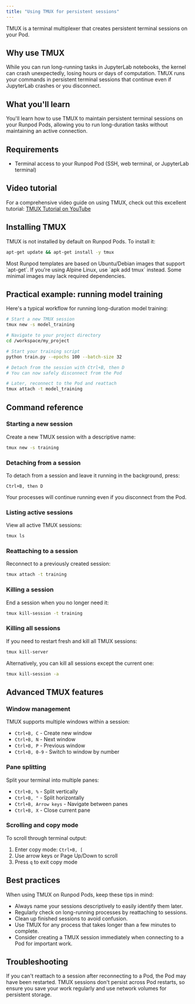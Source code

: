 ```yaml
---
title: "Using TMUX for persistent sessions"
---
```


TMUX is a terminal multiplexer that creates persistent terminal sessions on your Pod.

## Why use TMUX

While you can run long-running tasks in JupyterLab notebooks, the kernel can crash unexpectedly, losing hours or days of computation. TMUX runs your commands in persistent terminal sessions that continue even if JupyterLab crashes or you disconnect.

## What you'll learn

You'll learn how to use TMUX to maintain persistent terminal sessions on your Runpod Pods, allowing you to run long-duration tasks without maintaining an active connection.

## Requirements

- Terminal access to your Runpod Pod (SSH, web terminal, or JupyterLab terminal)

## Video tutorial

For a comprehensive video guide on using TMUX, check out this excellent tutorial: [TMUX Tutorial on YouTube](https://youtu.be/nTqu6w2wc68?si=w0_TiikbaFVb-aCr)

## Installing TMUX

TMUX is not installed by default on Runpod Pods. To install it:

```bash Install TMUX
apt-get update && apt-get install -y tmux
```

<Note>
Most Runpod templates are based on Ubuntu/Debian images that support `apt-get`. If you're using Alpine Linux, use `apk add tmux` instead. Some minimal images may lack required dependencies.
</Note>

## Practical example: running model training

Here's a typical workflow for running long-duration model training:

```bash Training workflow
# Start a new TMUX session
tmux new -s model_training

# Navigate to your project directory
cd /workspace/my_project

# Start your training script
python train.py --epochs 100 --batch-size 32

# Detach from the session with Ctrl+B, then D
# You can now safely disconnect from the Pod

# Later, reconnect to the Pod and reattach
tmux attach -t model_training
```

## Command reference

### Starting a new session

Create a new TMUX session with a descriptive name:

```bash Create named session
tmux new -s training
```

### Detaching from a session

To detach from a session and leave it running in the background, press:

```
Ctrl+B, then D
```

Your processes will continue running even if you disconnect from the Pod.

### Listing active sessions

View all active TMUX sessions:

```bash List sessions
tmux ls
```

### Reattaching to a session

Reconnect to a previously created session:

```bash Reattach to session
tmux attach -t training
```

### Killing a session

End a session when you no longer need it:

```bash Kill session
tmux kill-session -t training
```

### Killing all sessions

If you need to restart fresh and kill all TMUX sessions:

```bash Kill all sessions
tmux kill-server
```

Alternatively, you can kill all sessions except the current one:

```bash Kill other sessions
tmux kill-session -a
```

## Advanced TMUX features

### Window management

TMUX supports multiple windows within a session:

- `Ctrl+B, C` - Create new window
- `Ctrl+B, N` - Next window
- `Ctrl+B, P` - Previous window
- `Ctrl+B, 0-9` - Switch to window by number

### Pane splitting

Split your terminal into multiple panes:

- `Ctrl+B, %` - Split vertically
- `Ctrl+B, "` - Split horizontally
- `Ctrl+B, Arrow keys` - Navigate between panes
- `Ctrl+B, X` - Close current pane

### Scrolling and copy mode

To scroll through terminal output:

1. Enter copy mode: `Ctrl+B, [`
2. Use arrow keys or Page Up/Down to scroll
3. Press `q` to exit copy mode

## Best practices

When using TMUX on Runpod Pods, keep these tips in mind:

- Always name your sessions descriptively to easily identify them later.
- Regularly check on long-running processes by reattaching to sessions.
- Clean up finished sessions to avoid confusion.
- Use TMUX for any process that takes longer than a few minutes to complete.
- Consider creating a TMUX session immediately when connecting to a Pod for important work.

## Troubleshooting

If you can't reattach to a session after reconnecting to a Pod, the Pod may have been restarted. TMUX sessions don't persist across Pod restarts, so ensure you save your work regularly and use network volumes for persistent storage.